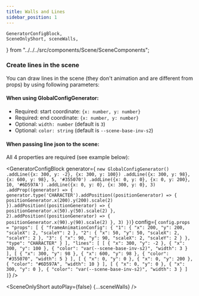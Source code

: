 ```yaml
---
title: Walls and Lines
sidebar_position: 1
---
```


    GeneratorConfigBlock,
    SceneOnlyShort, sceneWalls,
} from "../../../src/components/Scene/SceneComponents";

### Create lines in the scene

You can draw lines in the scene (they don't animation and are different from props) by using following parameters:

#### When using GlobalConfigGenerator:

* Required: start coordinate: `{x: number, y: number}`
* Required: end coordinate: `{x: number, y: number}`
* Optional: `width: number` (default is `3`)
* Optional: `color: string` (default is `--scene-base-inv-s2`)

#### When passing line json to the scene:

All 4 properties are required (see example below):

<GeneratorConfigBlock
    generator={
`new GlobalConfigGenerator()
    .addLine({x: 300, y: -2}, {x: 300, y: 100})
    .addLine({x: 300, y: 98}, {x: 600, y: 98}, 5, '#355070')
    .addLine({x: 0, y: 0}, {x: 0, y: 200}, 10, '#6D597A')
    .addLine({x: 0, y: 0}, {x: 300, y: 0}, 3)
    .addProp((generator) => {
        generator.type('CHARACTER').addPosition((positionGenerator) => {
            positionGenerator.x(200).y(200).scale(2)
        }).addPosition((positionGenerator) => {
            positionGenerator.x(50).y(50).scale(2)
        }, 2).addPosition((positionGenerator) => {
            positionGenerator.x(90).y(90).scale(2)
        }, 3)
    })`}
    config={
        `config.props = "props": [
      {
        "frameAnimationConfig": {
          "1": {
            "x": 200,
            "y": 200,
            "scaleX": 2,
            "scaleY": 2
          },
          "2": {
            "x": 50,
            "y": 50,
            "scaleX": 2,
            "scaleY": 2
          },
          "3": {
            "x": 90,
            "y": 90,
            "scaleX": 2,
            "scaleY": 2
          }
        },
        "type": "CHARACTER"
      }
    ],
    "lines": [
      [
        {
          "x": 300,
          "y": -2
        },
        {
          "x": 300,
          "y": 100
        },
        {
          "color": "var(--scene-base-inv-s2)",
          "width": 3
        }
      ],
      [
        {
          "x": 300,
          "y": 98
        },
        {
          "x": 600,
          "y": 98
        },
        {
          "color": "#355070",
          "width": 5
        }
      ],
      [
        {
          "x": 0,
          "y": 0
        },
        {
          "x": 0,
          "y": 200
        },
        {
          "color": "#6D597A",
          "width": 10
        }
      ],
      [
        {
          "x": 0,
          "y": 0
        },
        {
          "x": 300,
          "y": 0
        },
        {
          "color": "var(--scene-base-inv-s2)",
          "width": 3
        }
      ]
    ]`} />

<SceneOnlyShort autoPlay={false} {...sceneWalls} />

